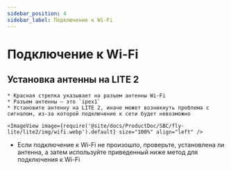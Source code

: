 ```yaml
---
sidebar_position: 4
sidebar_label: Подключение к Wi-Fi
---
```




# Подключение к Wi-Fi

## Установка антенны на LITE 2

    * Красная стрелка указывает на разъем антенны Wi-Fi
    * Разъем антенны — это `ipex1`
    * Установите антенну на LITE 2, иначе может возникнуть проблема с сигналом, из-за которой подключение к сети будет невозможно

    <ImageView image={require('@site/docs/ProductDoc/SBC/fly-lite/lite2/img/wifi.webp').default} size="100%" align="left" />  

* Если подключение к Wi-Fi не произошло, проверьте, установлена ли антенна, а затем используйте приведенный ниже метод для подключения к Wi-Fi

<WIFI />
